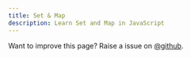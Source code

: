 ```yaml
---
title: Set & Map
description: Learn Set and Map in JavaScript
---
```


<Callout>

Want to improve this page? Raise a issue on [@github](https://github.com/FrontendFreaks/Official-Website).
</Callout>